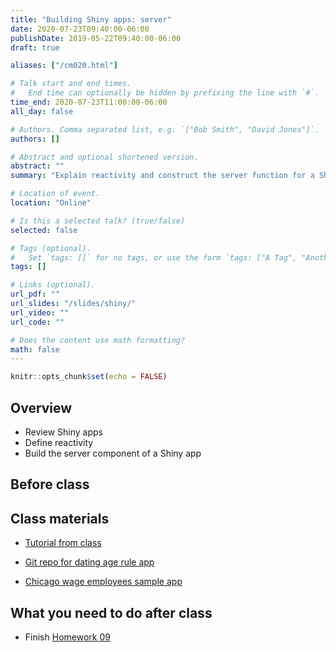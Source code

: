 ```yaml
---
title: "Building Shiny apps: server"
date: 2020-07-23T09:40:00-06:00
publishDate: 2019-05-22T09:40:00-06:00
draft: true

aliases: ["/cm020.html"]

# Talk start and end times.
#   End time can optionally be hidden by prefixing the line with `#`.
time_end: 2020-07-23T11:00:00-06:00
all_day: false

# Authors. Comma separated list, e.g. `["Bob Smith", "David Jones"]`.
authors: []

# Abstract and optional shortened version.
abstract: ""
summary: "Explain reactivity and construct the server function for a Shiny application."

# Location of event.
location: "Online"

# Is this a selected talk? (true/false)
selected: false

# Tags (optional).
#   Set `tags: []` for no tags, or use the form `tags: ["A Tag", "Another Tag"]` for one or more tags.
tags: []

# Links (optional).
url_pdf: ""
url_slides: "/slides/shiny/"
url_video: ""
url_code: ""

# Does the content use math formatting?
math: false
---
```


```r
knitr::opts_chunk$set(echo = FALSE)
```

## Overview

* Review Shiny apps
* Define reactivity
* Build the server component of a Shiny app

## Before class

## Class materials

* [Tutorial from class](/notes/shiny/)

* [Git repo for dating age rule app](https://github.com/bensoltoff/age-rule)
* [Chicago wage employees sample app](https://bensoltoff.shinyapps.io/chicago-employees/)

## What you need to do after class

* Finish [Homework 09](/homework/shiny/)
